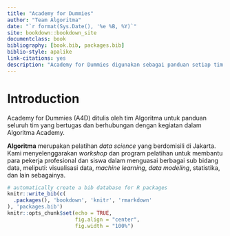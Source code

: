 ```yaml
--- 
title: "Academy for Dummies"
author: "Team Algoritma"
date: "`r format(Sys.Date(), '%e %B, %Y)`"
site: bookdown::bookdown_site
documentclass: book
bibliography: [book.bib, packages.bib]
biblio-style: apalike
link-citations: yes
description: "Academy for Dummies digunakan sebagai panduan setiap tim yang bertugas pada Algoritma Academy."
---
```


# Introduction

Academy for Dummies (A4D) ditulis oleh tim Algoritma untuk panduan seluruh tim yang bertugas dan berhubungan dengan kegiatan dalam Algoritma Academy.

**Algoritma** merupakan pelatihan *data science* yang berdomisili di Jakarta. Kami menyelenggarakan *workshop* dan program pelatihan untuk membantu para pekerja profesional dan siswa dalam menguasai berbagai sub bidang data, meliputi: visualisasi data, *machine learning*, *data modeling*, statistika, dan lain sebagainya.

```r
# automatically create a bib database for R packages
knitr::write_bib(c(
  .packages(), 'bookdown', 'knitr', 'rmarkdown'
), 'packages.bib')
knitr::opts_chunk$set(echo = TRUE,
                      fig.align = "center",
                      fig.width = "100%")
```